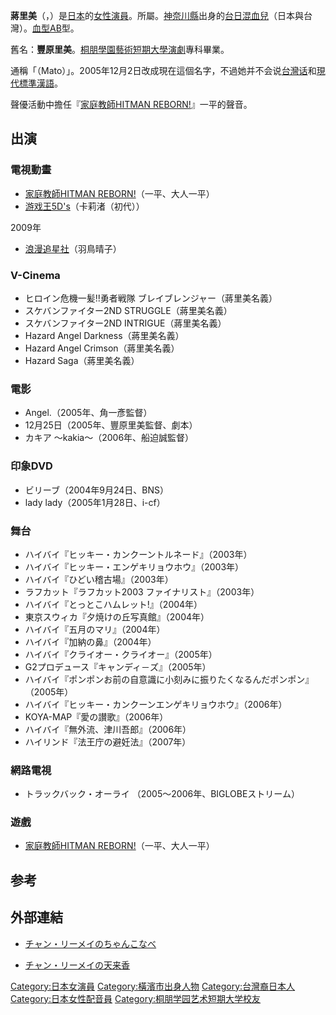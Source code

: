 {{unreferenced|time=2017-09-10T05:32:18+00:00}}
{{japanese|japanese=チャン・リーメイ|kana=ちゃん・りーめい|romaji=Chan Rīmei}}
{{japanese|japanese=豊原 里美|kana=とよはら さとみ|romaji=Toyohara Satomi}}

'''蔣里美'''（{{lang-ja|チャン・リーメイ}}，{{bd|1982年|2月2日|||Chiang, Li-Mei}}）是[[日本|日本]]的[[女性|女性]][[演員|演員]]。{{lang|ja|[[サムライム|サムライム]]}}所屬。[[神奈川縣|神奈川縣]]出身的[[台灣|台]][[日本|日]][[混血兒|混血兒]]（日本與台灣）。[[血型|血型]]AB型。

舊名：'''豐原里美'''。[[桐朋學園藝術短期大學|桐朋學園藝術短期大學]][[演劇|演劇]]專科畢業。

通稱「{{lang|ja|マト}}（Mato）」。2005年12月2日改成現在這個名字，不過她并不会说[[台灣话|台灣话]]和[[現代標準漢語|現代標準漢語]]。

聲優活動中擔任『[[家庭教師HITMAN_REBORN!_(動畫)|家庭教師HITMAN REBORN!]]』一平的聲音。

== 出演 ==
===電視動畫===
* [[家庭教師HITMAN_REBORN!|家庭教師HITMAN REBORN!]]（一平、大人一平）
* [[游戏王5D's|游戏王5D's]]（卡莉渚（初代））
;2009年
* [[浪漫追星社|浪漫追星社]]（羽鳥晴子）

=== V-Cinema ===
* ヒロイン危機一髪!!勇者戦隊 ブレイブレンジャー（蔣里美名義）
* スケバンファイター2ND STRUGGLE（蔣里美名義）
* スケバンファイター2ND INTRIGUE（蔣里美名義）
* Hazard Angel Darkness（蔣里美名義）
* Hazard Angel Crimson（蔣里美名義）
* Hazard Saga（蔣里美名義）

=== 電影 ===
* Angel.（2005年、角一彥監督）
* 12月25日（2005年、豐原里美監督、劇本）
* カキア ～kakia～（2006年、船迫誠監督）

=== 印象DVD ===
* ビリーブ（2004年9月24日、BNS）
* lady lady（2005年1月28日、i-cf）

=== 舞台 ===
* ハイバイ『ヒッキー・カンクーントルネード』（2003年）
* ハイバイ『ヒッキー・エンゲキリョウホウ』（2003年）
* ハイバイ『ひどい稽古場』（2003年）
* ラフカット『ラフカット2003 ファイナリスト』（2003年）
* ハイバイ『とっとこハムレット!』（2004年）
* 東京スウィカ『夕焼けの丘写真館』（2004年）
* ハイバイ『五月のマリ』（2004年）
* ハイバイ『加納の鼻』（2004年）
* ハイバイ『クライオー・クライオー』（2005年）
* G2プロデュース『キャンディ－ズ』（2005年）
* ハイバイ『ポンポンお前の自意識に小刻みに振りたくなるんだポンポン』（2005年）
* ハイバイ『ヒッキー・カンクーンエンゲキリョウホウ』（2006年）
* KOYA-MAP『愛の讃歌』（2006年）
* ハイバイ『無外流、津川吾郎』（2006年）
* ハイリンド『法王庁の避妊法』（2007年）

=== 網路電視 ===
* トラックバック・オーライ （2005～2006年、BIGLOBEストリーム）

=== 遊戲 ===
* [[家庭教師HITMAN_REBORN!|家庭教師HITMAN REBORN!]]（一平、大人一平）

==参考==
{{reflist}}

== 外部連結 ==
* {{ja}}[http://ameblo.jp/toyoharasatomi/ チャン・リーメイのちゃんこなべ] {{Wayback|url=http://ameblo.jp/toyoharasatomi/ |date=20080304053058 }}
* {{ja}}[http://mato.anisen.tv/ チャン・リーメイの天来香] {{Wayback|url=http://mato.anisen.tv/ |date=20080410071405 }}

{{DEFAULTSORT:Chiang, Li-Mei}}
[[Category:日本女演員|Category:日本女演員]]
[[Category:橫濱市出身人物|Category:橫濱市出身人物]]
[[Category:台灣裔日本人|Category:台灣裔日本人]]
[[Category:日本女性配音員|Category:日本女性配音員]]
[[Category:桐朋学园艺术短期大学校友|Category:桐朋学园艺术短期大学校友]]